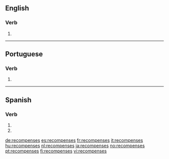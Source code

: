 {{also|récompenses|recompensés|récompensés}}
==English==

===Verb===
{{head|en|verb form}}

# {{en-third-person singular of|recompense}}

----

==Portuguese==

===Verb===
{{pt-verb-form}}

# {{pt-verb-form-of|recompensar}}

----

==Spanish==

===Verb===
{{head|es|verb form}}

# {{es-verb form of|ending=ar|mood=imperative|sense=negative|pers=2|formal=no|number=singular|recompensar}}
# {{es-verb form of|ending=ar|mood=subjunctive|tense=present|pers=2|formal=no|number=singular|recompensar}}

[[de:recompenses]]
[[es:recompenses]]
[[fr:recompenses]]
[[it:recompenses]]
[[hu:recompenses]]
[[nl:recompenses]]
[[ja:recompenses]]
[[no:recompenses]]
[[pt:recompenses]]
[[fi:recompenses]]
[[vi:recompenses]]